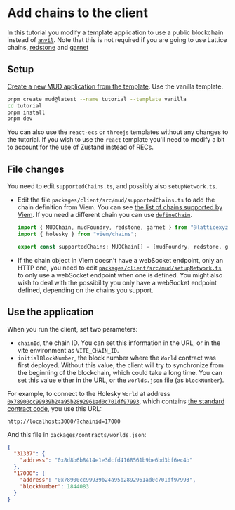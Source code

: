 
# Add chains to the client

In this tutorial you modify a template application to use a public blockchain instead of [`anvil`](https://book.getfoundry.sh/anvil/).
Note that this is not required if you are going to use Lattice chains, [redstone](https://redstone.xyz/) and [garnet](https://garnetchain.com/)

## Setup

[Create a new MUD application from the template](../../templates/typescript/vanilla).
Use the vanilla template.

```sh copy
pnpm create mud@latest --name tutorial --template vanilla
cd tutorial
pnpm install
pnpm dev
```

You can also use the `react-ecs` or `threejs` templates without any changes to the tutorial.
If you wish to use the `react` template you'll need to modify a bit to account for the use of Zustand instead of RECs.

## File changes

You need to edit `supportedChains.ts`, and possibly also `setupNetwork.ts`.

- Edit the file `packages/client/src/mud/supportedChains.ts` to add the chain definition from Viem.
  You can see [the list of chains supported by Viem](https://github.com/wevm/viem/blob/main/src/chains/index.ts).
  If you need a different chain you can use [`defineChain`](https://viem.sh/docs/chains/introduction#custom-chains).

  ```ts filename="supportedChains.ts" copy showLineNumbers {2,4}
  import { MUDChain, mudFoundry, redstone, garnet } from "@latticexyz/common/chains";
  import { holesky } from "viem/chains";

  export const supportedChains: MUDChain[] = [mudFoundry, redstone, garnet, holesky];
  ```

- If the chain object in Viem doesn't have a webSocket endpoint, only an HTTP one, you need to edit [`packages/client/src/mud/setupNetwork.ts`](https://github.com/latticexyz/mud/blob/main/templates/vanilla/packages/client/src/mud/setupNetwork.ts#L47) to only use a webSocket endpoint when one is defined.
  You might also wish to deal with the possibility you only have a webSocket endpoint defined, depending on the chains you support.

## Use the application

When you run the client, set two parameters:

- `chainId`, the chain ID. You can set this information in the URL, or in the vite environment as `VITE_CHAIN_ID`.
- `initialBlockNumber`, the block number where the `World` contract was first deployed.
  Without this value, the client will try to synchronize from the beginning of the blockchain, which could take a long time.
  You can set this value either in the URL, or the `worlds.json` file (as `blockNumber`).

For example, to connect to the Holesky `World` at address [`0x78900cc99939b24a95b2892961ad0c701df97993`](https://eth-holesky.blockscout.com/address/0x78900cc99939b24a95b2892961ad0c701df97993?tab=contract_code), which contains [the standard contract code](/templates/typescript/contracts), you use this URL:

```url
http://localhost:3000/?chainid=17000
```

And this file in `packages/contracts/worlds.json`:

```json
{
  "31337": {
    "address": "0x8d8b6b8414e1e3dcfd4168561b9be6bd3bf6ec4b"
  },
  "17000": {
    "address": "0x78900cc99939b24a95b2892961ad0c701df97993",
    "blockNumber": 1844083
  }
}
```
